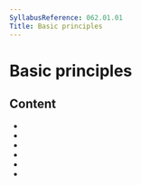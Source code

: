 ```yaml
---
SyllabusReference: 062.01.01
Title: Basic principles
---
```


# Basic principles

## Content

- <Link href="062.01.01.01" />
- <Link href="062.01.01.02" />
- <Link href="062.01.01.03" />
- <Link href="062.01.01.04" />
- <Link href="062.01.01.05" />
- <Link href="062.01.01.06" />
